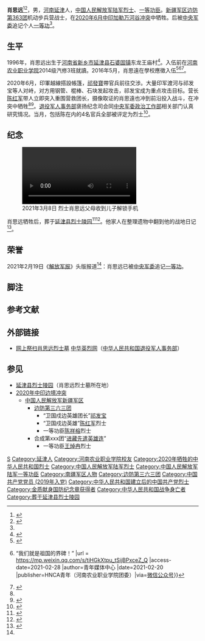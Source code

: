 {{Infobox military person
|前缀尊称 = [[立功奖章|一等功臣]]
|name = 肖思远
|后缀尊称 = [[烈士_(中华人民共和国)|烈士]]
|image = 肖思远烈士.jpg
|caption=
|sex = 男
|ethnicity = [[汉族|汉族]]
|date of birth = {{birth date|1996|12|3}}
|place of birth = {{CHN}}[[河南省|河南省]][[新乡市|新乡市]][[延津县|延津县]][[石婆固镇|石婆固镇]]东龙王庙村
|date of death = {{Death date and age|2020|06|16|1996|10}}{{KIA}}
|place of death = {{CHN}}[[新疆维吾尔自治区|新疆维吾尔自治区]][[加勒万河谷|加勒万河谷]]
|cause of death = [[2020年中印邊境衝突|2020年中印邊境衝突]]中6月[[加勒萬河谷|加勒萬河谷]]械鬥中陣亡
|placeofburial = [[河南省|河南省]][[延津县烈士陵园|延津县烈士陵园]]<br />[[新疆维吾尔自治区|新疆维吾尔自治区]][[皮山县|皮山县]][[康西瓦烈士陵园|康西瓦烈士陵园]]
|resting_place_coordinates = {{坐标|35.13953102|N|114.18946671|E}}<br />{{坐标|36.21766816|N|78.75615469|E}}
|nationality = {{PRC}}
|residence =
|languages = [[漢語|漢語]]（[[普通話|普通話]]、[[河南话|河南话]]）
|height =
|weight =
|party = {{CPC|22px}}
|rank = [[File:PLAGF-0703-CPL.png|15px]] [[中国人民解放军陆军军衔#2009年式士官军衔|下士]]
|spouse = 
|relatives = 父肖胜松<br>母刘利霞
|educate = [[河南农业职业学院|河南农业职业学院]]
|past =
|work = 
|allegiance = {{PRC}}<br />{{CPC}}
|serviceyears = 2016 － 2020{{KIA}}
|branch = {{PLA-Army}}
|unit = [[中国人民解放军步兵|步兵]]
|awards = [[立功奖章|个人一等功]]（[[中央军委|中央军委]]追记）<br />[[File:Medal_of_Devotion_for_National_Defense_Ribbon_Gold.svg|50px]] [[献身国防纪念章|金质献身国防纪念章]]
|battles = [[2020年中印边境冲突|2020年中印边境冲突]]
*[[加勒万河谷|加勒万河谷]]械斗{{KIA}}
}}

'''肖思远'''{{BD|1996年|12月3日|2020年|6月16日|catIdx=Xiao}}<ref>{{Cite news|url=https://china.huanqiu.com/article/45qoXLctwnC|title=这一幕，看哭了！肖思远生日墓前摆满蛋糕鲜花|work=中国新闻网|date=2021-12-04|accessdate=2021-12-21}}</ref><ref>{{Cite web|title=肖思远烈士25岁生日快乐|url=https://weibo.com/1708877153/L4nPjhIXM|access-date=2021-12-21|author=都市报道|date=2021-12-03|work=新浪微博}}</ref>{{NoteTag|也有新闻报道称其生日为1996年10月，<ref>{{Cite news|url=https://m.thepaper.cn/qutoutiao_detail.jsp?contid=14772561&from=qutoutiao|title=致敬英烈｜肖思远烈士：营救战友时牺牲，他的精神从未离开|author=段彦超|work=澎湃新闻|date=2021-10-03|accessdate=2021-12-21}}</ref>疑为其[[农历|农历]]生日。}}，男，[[河南|河南]][[延津县|延津]]人，[[中国人民解放军陆军|中国人民解放军陆军]][[烈士_(中华人民共和国)|烈士]]、[[立功奖章|一等功臣]]。[[新疆军区|新疆军区]][[边防第363团|边防第363团]]机动步兵营战士，在[[2020年中印边境冲突|2020年6月中印加勒万河谷冲突]]中牺牲。后被[[中央军委|中央军委]]追记个人[[立功奖章|一等功]]<ref name="英雄屹立喀喇昆仑" />。

== 生平 ==
1996年，肖思远出生于[[河南省|河南省]][[新乡市|新乡市]][[延津县|延津县]][[石婆固镇|石婆固镇]]东龙王庙村<ref name="yi">{{cite news |author1 = 张波 |author2 =张亚林 |title = 延津籍战士肖思远卫国戍边牺牲，母亲除夕夜发出永远收不到的红包 |url = https://news.dahe.cn/2021/02-19/802265.html |access-date=2021-02-20 |newspaper=大河报 |via=大河网 |date=2021-02-19 }}</ref>。入伍前在[[河南农业职业学院|河南农业职业学院]]2014级汽修3班就讀。2016年5月，肖思遠在學校應徵入伍<ref name="er">{{cite news |author=赵丹 |title=边境冲突牺牲烈士肖思远入伍前所在学校：开学后将开展悼念活动 |url = http://www.jinbw.com.cn/a/20210219/n_1613735201203234.html |access-date=2021-02-20 |publisher=猛犸新闻·东方今报 |website=今报网 |date=2021-02-19 }}</ref><ref>{{cite web |title = 致敬肖思远烈士 {{!}} “我们就是祖国的界碑！” |url = https://mp.weixin.qq.com/s/tiHGkXtpu_tSijBPxceZ_Q |access-date=2021-02-28 |author=青年媒体中心 |date=2021-02-20 |publisher=HNCA青年（河南农业职业学院团委）|via=[[微信公众号|微信公众号]]}}</ref><ref>{{cite web |title=追思英烈！今天探访肖思远的家乡和母校…… |url = https://new.qq.com/omn/20210220/20210220A0CZB300.html |access-date=2021-02-28 |author1 = 张利军 |author2 = 庞珂 |date=2021-02-20 |publisher=[[教育时报|教育时报]]，[[河南省教育厅|河南省教育厅]] |via=[[腾讯网|腾讯网]] }}</ref>。

2020年6月，印軍越線搭設帳篷，[[祁發寶|祁發寶]]帶官兵前往交涉。大量印军渡河与祁发宝等人对峙，对方用钢管、棍棒、石块发起攻击，祁发宝成为重点攻击目标。营长[[陈红军|陈红军]]带人立即突入重围营救团长，摄像取证的肖思遠也冲到前沿投入战斗，在冲突中牺牲<ref name="英雄屹立喀喇昆仑" /><ref>{{cite web |title = 烈士肖思远婚房成了追思灵堂 未竟遗愿：带女朋友回家 拍一张全家福-千龙网·中国首都网 |url = http://finance.qianlong.com/2021/0223/5442214.shtml |access-date=2021-02-23 |website=finance.qianlong.com }}</ref>。[[中华人民共和国退役军人事务部|退役军人事务部]]褒扬纪念司会同[[中央军委政治工作部|中央军委政治工作部]]相关部门认真研究情况。当月，包括陈在内的4名官兵全部被评定为烈士<ref>{{cite web |title = 首次公布！四位戍边烈士遗属优待抚恤细节 |url = https://china.huanqiu.com/article/420oviC2q6M |access-date=2021-02-21 |website=环球网 }}</ref>。

== 纪念 ==
[[File:2021年3月8日_烈士肖思远父母收到儿子解锁手机.webm|2021年3月8日 烈士肖思远父母收到儿子解锁手机]]

肖思远牺牲后，葬于[[延津县烈士陵园|延津县烈士陵园]]<ref>{{Cite web |title=年仅24岁！河南籍烈士肖思远，千里万里，来看你了... |url = https://www.163.com/dy/article/G3H99LHT05149EKU.html |access-date=2021-02-23|date=2021-02-23|website=网易}}</ref><ref>{{cite web|title=首次公布！四位戍边烈士遗属优待抚恤细节|url=http://www.chinanews.com/mil/2021/02-21/9415651.shtml|access-date=2021-02-23|website=中国新闻网|archive-date=2021-02-24|archive-url=https://web.archive.org/web/20210224110432/http://www.chinanews.com/mil/2021/02-21/9415651.shtml|dead-url=no}}</ref>。他家人在整理遗物中翻到他的战地日记<ref>{{cite web|url=http://news.haiwainet.cn/n/2021/0222/c3541083-31985750.html|title=时光奔流，对中国的爱永远清澈|access-date=2021-02-23|website=news.haiwainet.cn}}</ref>。

{{Cquote|我们就是祖国的界碑，脚下的每一寸土地，都是祖国的领土。|肖思远战地日记<ref>{{cite web |title=时光奔流，对中国的爱永远清澈-中国新闻网 |url = http://www.chinanews.com/m/mil/2021/02-21/9415952.shtml |access-date=2021-02-23 |website=www.chinanews.com }}</ref>}}

== 荣誉 ==
2021年2月19日《[[解放军报|解放军报]]》头版报道<ref name="英雄屹立喀喇昆仑" />：肖思远已被[[中央军委|中央军委]]追记[[立功奖章|一等功]]。

== 脚注 ==
{{NoteFoot}}

== 参考文献 ==
{{Reflist
|refs =
<ref name="英雄屹立喀喇昆仑">{{cite news |author = 王天益 |title = 英雄屹立喀喇昆仑──走近新时代卫国戍边的英雄官兵 |newspaper = [[解放军报|解放军报]] |date = 2021年2月19日 |page = 头版 |via = [[中国军网|中国军网]] |url = http://www.81.cn/yw/2021-02/19/content_9987403.htm |access-date = 2021-02-20 |archive-date = 2021-02-19 |archive-url = https://web.archive.org/web/20210219135312/http://www.81.cn/yw/2021-02/19/content_9987403.htm |dead-url = no }}</ref>
}}

== 外部链接 ==
{{Wikiquote}}
* [http://yinglie.chinamartyrs.gov.cn/mjisao/#/?id=aee5932fe5424b11af42acb5a38aad57 网上祭扫肖思远烈士墓] {{Wayback|url=http://yinglie.chinamartyrs.gov.cn/mjisao/#/?id=aee5932fe5424b11af42acb5a38aad57 |date=20210429162653 }} [[中华英烈网|中华英烈网]]（[[中华人民共和国退役军人事务部|中华人民共和国退役军人事务部]]）

== 参见 ==
{{Portal|中华人民共和国|人物}}
* [[延津县烈士陵园|延津县烈士陵园]]（肖思远烈士墓所在地）
* [[2020年中印边境冲突|2020年中印边境冲突]]
** [[中国人民解放军新疆军区|中国人民解放军新疆军区]]
*** [[边防第三六三团|边防第三六三团]]
**** “卫国戍边英雄团长”[[祁发宝|祁发宝]]
**** “卫国戍边英雄”[[陈红军|陈红军]]烈士
**** 一等功臣[[陈祥榕|陈祥榕]]烈士
*** 合成第xxx团“[[进藏先遣英雄连|进藏先遣英雄连]]”
**** 一等功臣[[王焯冉|王焯冉]]烈士

{{Authority control}}

{{DEFAULTSORT:Xiao}}
[[Category:肖姓|S]]
[[Category:延津人|Category:延津人]]
[[Category:河南农业职业学院校友|Category:河南农业职业学院校友]]
[[Category:2020年牺牲的中华人民共和国烈士|Category:2020年牺牲的中华人民共和国烈士]]
[[Category:中国人民解放军陆军烈士|Category:中国人民解放军陆军烈士]]
[[Category:中国人民解放军陆军一等功臣|Category:中国人民解放军陆军一等功臣]]
[[Category:南疆军区人物|Category:南疆军区人物]]
[[Category:边防第三六三团|Category:边防第三六三团]]
[[Category:中国共产党党员_(2019年入党)|Category:中国共产党党员 (2019年入党)]]
[[Category:中华人民共和国建立后的中国共产党烈士|Category:中华人民共和国建立后的中国共产党烈士]]
[[Category:金质献身国防纪念章获得者|Category:金质献身国防纪念章获得者]]
[[Category:中华人民共和国战争身亡者|Category:中华人民共和国战争身亡者]]
[[Category:葬于延津县烈士陵园|Category:葬于延津县烈士陵园]]
